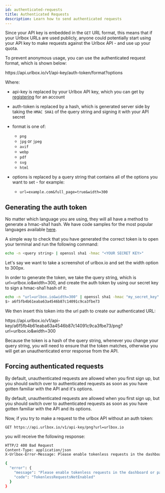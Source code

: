 ```yaml
---
id: authenticated-requests
title: Authenticated Requests
description: Learn how to send authenticated requests
---
```


Since your API key is embedded in the `GET` URL format, this means that if your Urlbox URLs are used publicly, anyone could potentially start using your API key to make requests against the Urlbox API - and use up your quota.

To prevent anonymous usage, you can use the authenticated request format, which is shown below:

<UrlboxUrl>
  https://api.urlbox.io/v1/api-key/auth-token/format?options
</UrlboxUrl>

Where:

- <span className="urlbox-apikey ">api-key</span> is replaced by your Urlbox API
  key, which you can get by <a href="/pricing">registering</a> for an account
- <span className="urlbox-token">auth-token</span> is replaced by a hash, which is
  generated server side by taking the `HMAC SHA1` of the query string and signing
  it with your API secret
- <span className="urlbox-format">format</span> is one of:

  - `png`
  - `jpg` or `jpeg`
  - `avif`
  - `webp`
  - `pdf`
  - `svg`
  - `html`

- <span className="urlbox-query">options</span> is replaced by a query string that
  contains all of the options you want to set - for example:

  - `url=example.com&full_page=true&width=300`

## Generating the auth token

No matter which language you are using, they will all have a method to generate a hmac-sha1 hash. We have code samples for the most popular languages available [here](./examplecode/node).

A simple way to check that you have generated the correct token is to open your terminal and run the following command:

```zsh
echo -n <query string> | openssl sha1 -hmac "<YOUR SECRET KEY>"
```

Let's say we want to take a screenshot of urlbox.io and set the width option to 300px.

In order to generate the token, we take the query string, which is <span className="urlbox-query">url=urlbox.io&width=300</span>, and create the auth token by using our secret key to sign a hmac-sha1 hash of it:

```zsh
echo -n "url=urlbox.io&width=300" | openssl sha1 -hmac "my_secret_key"
$> a6f5fb4b61eaba63a4546b87c14091c9ca3fbe73
```

We then insert this token into the url path to create our authenticated URL:

<UrlboxUrl>
  https://api.urlbox.io/v1/api-key/a6f5fb4b61eaba63a4546b87c14091c9ca3fbe73/png?url=urlbox.io&width=300
</UrlboxUrl>

Because the token is a hash of the query string, whenever you change your query string, you will need to ensure that the token matches, otherwise you will get an unauthenticated error response from the API.

## Forcing authenticated requests

By default, unauthenticated requests are allowed when you first sign up, but you should switch over to authenticated requests as soon as you have gotten familiar with the API and it's options.

By default, unauthenticated requests are allowed when you first sign up, but you should switch over to authenticated requests as soon as you have gotten familiar with the API and its options.

Now, if you try to make a request to the urlbox API without an auth token:

```
GET https://api.urlbox.io/v1/api-key/png?url=urlbox.io
```

you will receive the following response:

```zsh
HTTP/2 400 Bad Request
Content-Type: application/json
X-Urlbox-Error-Message: Please enable tokenless requests in the dashboard or pass a valid auth token

{
  "error": {
    "message": "Please enable tokenless requests in the dashboard or pass a valid auth token",
    "code": "TokenlessRequestsNotEnabled"
  }
}
```

